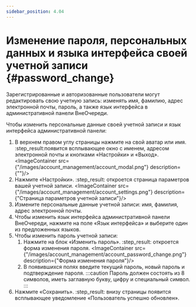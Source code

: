 ```yaml
---
sidebar_position: 4.04
---
```

# Изменение пароля, персональных данных и языка интерфейса своей учетной записи {#password_change}


Зарегистрированные и авторизованные пользователи могут редактировать свою учетную запись: изменять имя, фамилию, адрес электронной почты, пароль, а также язык интерфейса в административной панели ВнеОчереди.

Чтобы изменить персональные данные своей учетной записи и язык интерфейса административной панели:

1.  В верхнем правом углу страницы нажмите на свой аватар или имя.
    :step_result:появится всплывающее окно с именем, адресом электронной почты и кнопками «Настройки» и «Выход».
    <ImageContainer src={"/images/account_management/account_modal.png"} description={""}/>
2.  Нажмите «Настройки».
    :step_result: откроется страница параметров вашей учетной записи.
    <ImageContainer src={"/images/account_management/account_settings.png"} description={"Страница параметров учетной записи"}/>
3.  Измените персональные данные учетной записи: имя, фамилия, адрес электронной почты.
4.  Чтобы изменить язык интерфейса административной панели ВнеОчереди, нажмите на поле «Язык интерфейса» и выберите один из предложенных языков.
5.  Чтобы изменить пароль учетной записи:
    1.  Нажмите на блок «Изменить пароль».
        :step_result: откроется форма изменения пароля.
        <ImageContainer src={"/images/account_management/account_password_change.png"} description={"Форма изменения пароля"}/>
    2.  В появившихся полях введите текущий пароль, новый пароль и подтверждение пароля.
        :::caution
        Пароль должен состоять из 8 символов, иметь заглавную букву, цифру и специальный символ.
        :::
6.  Нажмите «Сохранить».
    :step_result: внизу страницы появится всплывающее уведомление «Пользователь успешно обновлен».
